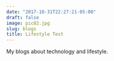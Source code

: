 ```yaml
---
date: "2017-10-31T22:27:21-05:00"
draft: false
image: pic02.jpg
slug: blogs
title: Lifestyle Test
---
```


My blogs about technology and lifestyle.